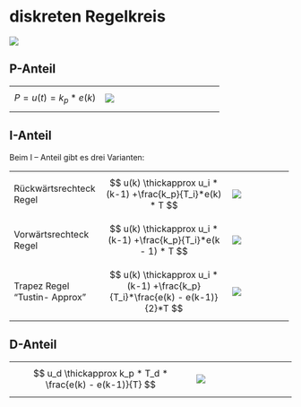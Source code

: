 # diskreten Regelkreis

![](images/IAS\snip1.png){fig-align="center"}

## P-Anteil

|                       |                              |
|-----------------------|------------------------------|
| $$                    
 P = u(t) = k_p * e(k)  
 $$                     | ![](images/IAS\P-Anteil.png) |

## I-Anteil

Beim I -- Anteil gibt es drei Varianten:

+-------------------------------+--------------------------------------------------------------------------+-------------------------------------+
| Rückwärtsrechteck Regel       | $$                                                                       | ![](images/IAS\I-Anteil-Rück.png)   |
|                               | u(k) \thickapprox u_i * (k-1) +\frac{k_p}{T_i}*e(k) * T                  |                                     |
|                               | $$                                                                       |                                     |
+-------------------------------+--------------------------------------------------------------------------+-------------------------------------+
| Vorwärtsrechteck Regel        | $$ u(k) \thickapprox u_i * (k-1) +\frac{k_p}{T_i}*e(k - 1) * T           | ![](images/IAS\I-Anteil-Vor.png)    |
|                               | $$                                                                       |                                     |
+-------------------------------+--------------------------------------------------------------------------+-------------------------------------+
| Trapez Regel "Tustin- Approx" | $$                                                                       | ![](images/IAS\I-Anteil-Trapez.png) |
|                               | u(k) \thickapprox u_i * (k-1) +\frac{k_p}{T_i}*\frac{e(k) - e(k-1)}{2}*T |                                     |
|                               | $$                                                                       |                                     |
+-------------------------------+--------------------------------------------------------------------------+-------------------------------------+

## D-Anteil

|                                                      |                              |
|------------------------------------------------------|------------------------------|
| $$                                                   
 u_d \thickapprox k_p * T_d * \frac{e(k) - e(k-1)}{T}  
 $$                                                    | ![](images/IAS\D-Anteil.png) |